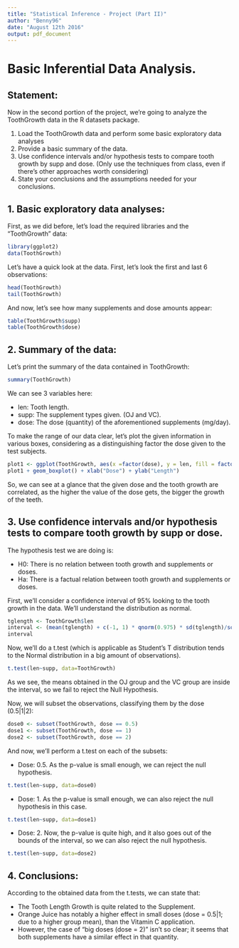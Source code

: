 ---
title: "Statistical Inference - Project (Part II)"
author: "Benny96"
date: "August 12th 2016"
output: pdf_document
---

# Basic Inferential Data Analysis.

## Statement:

Now in the second portion of the project, we're going to analyze the ToothGrowth data in the R datasets package.

1. Load the ToothGrowth data and perform some basic exploratory data analyses
2. Provide a basic summary of the data.
3. Use confidence intervals and/or hypothesis tests to compare tooth growth by supp and dose. (Only use the techniques from class, even if there's other approaches worth considering)
4. State your conclusions and the assumptions needed for your conclusions.

## 1. Basic exploratory data analyses:

First, as we did before, let's load the required libraries and the "ToothGrowth" data:

```{r}
library(ggplot2)
data(ToothGrowth)
```

Let's have a quick look at the data. First, let's look the first and last 6 observations:

```{r}
head(ToothGrowth)
tail(ToothGrowth)
```
And now, let's see how many supplements and dose amounts appear:

```{r}
table(ToothGrowth$supp)
table(ToothGrowth$dose)
```

## 2. Summary of the data:

Let's print the summary of the data contained in ToothGrowth:

```{r}
summary(ToothGrowth)
```

We can see 3 variables here:

* len: Tooth length.
* supp: The supplement types given. (OJ and VC).
* dose: The dose (quantity) of the aforementioned supplements (mg/day).

To make the range of our data clear, let's plot the given information in various boxes, considering as a distinguishing factor the dose given to the test subjects.

```{r, echo = FALSE}
plot1 <- ggplot(ToothGrowth, aes(x =factor(dose), y = len, fill = factor(dose)))
plot1 + geom_boxplot() + xlab("Dose") + ylab("Length")
```

So, we can see at a glance that the given dose and the tooth growth are correlated, as the higher the value of the dose gets, the bigger the growth of the teeth.

## 3. Use confidence intervals and/or hypothesis tests to compare tooth growth by supp or dose.

The hypothesis test we are doing is:

* H0: There is no relation between tooth growth and supplements or doses.
* Ha: There is a factual relation between tooth growth and supplements or doses.

First, we'll consider a confidence interval of 95% looking to the tooth growth in the data. We'll understand the distribution as normal.

```{r}
tglength <- ToothGrowth$len
interval <- (mean(tglength) + c(-1, 1) * qnorm(0.975) * sd(tglength)/sqrt(length(tglength)))
interval
```

Now, we'll do a t.test (which is applicable as Student's T distribution tends to the Normal distribution in a big amount of observations).

```{r}
t.test(len~supp, data=ToothGrowth)
```

As we see, the means obtained in the OJ group and the VC group are inside the interval, so we fail to reject the Null Hypothesis.

Now, we will subset the observations, classifying them by the dose (0.5|1|2):

```{r}
dose0 <- subset(ToothGrowth, dose == 0.5)
dose1 <- subset(ToothGrowth, dose == 1)
dose2 <- subset(ToothGrowth, dose == 2)
```

And now, we'll perform a t.test on each of the subsets:

* Dose: 0.5. As the p-value is small enough, we can reject the null hypothesis.

```{r}
t.test(len~supp, data=dose0)
```

* Dose: 1. As the p-value is small enough, we can also reject the null hypothesis in this case.

```{r}
t.test(len~supp, data=dose1)
```

* Dose: 2. Now, the p-value is quite high, and it also goes out of the bounds of the interval, so we can also reject the null hypothesis.

```{r}
t.test(len~supp, data=dose2)
```

## 4. Conclusions:

According to the obtained data from the t.tests, we can state that:

* The Tooth Length Growth is quite related to the Supplement.
* Orange Juice has notably a higher effect in small doses (dose = 0.5|1; due to a higher group mean), than the Vitamin C application.
* However, the case of "big doses (dose = 2)" isn't so clear; it seems that both supplements have a similar effect in that quantity.
